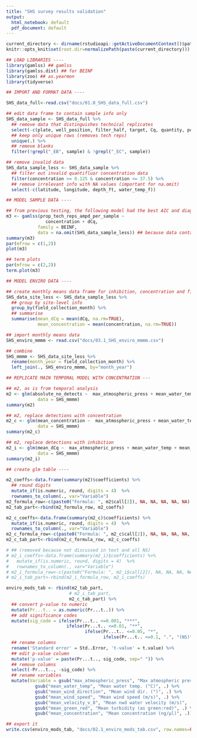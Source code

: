 ```yaml
---
title: "SHS survey results validation"
output:
  html_notebook: default
  pdf_document: default
---
```


```r
current_directory <- dirname(rstudioapi::getActiveDocumentContext()$path)
knitr::opts_knit$set(root.dir=normalizePath(paste(current_directory)))
```

```r
## LOAD LIBRARIES ----
library(gamlss) ## gamlss
library(gamlss.dist) ## for BEINF
library(zoo) ## as.yearmon
library(tidyverse)
```

```r
## IMPORT AND FORMAT DATA ----

SHS_data_full<-read.csv("docs/01.0_SHS_data_full.csv")

## edit data frame to contain sample info only
SHS_data_sample <- SHS_data_full %>%
  ## remove data that distinguishes technical replicates 
  select(-c(plate, well_position, filter_half, target, Cq, quantity, positive_tech)) %>%
  ## keep only unique rows (removes tech reps)
  unique(.) %>%
  ## remove blanks
  filter(!grepl("_EB", sample) & !grepl("_EC", sample))

## remove invalid data
SHS_data_sample_less <- SHS_data_sample %>%
  ## filter out invalid quantifluor concentration data
  filter(concentration >= 0.125 & concentration <= 37.5) %>%
  ## remove irrelevant info with NA values (important for na.omit) 
  select(-c(latitude, longitude, depth_ft, water_temp_f))
```

```r
## MODEL SAMPLE DATA ----

## from previous testing, the following model had the best AIC and diagnostics
m3 <- gamlss(prop_tech_reps_ampd_per_sample ~ 
               concentration + dCq,
            family = BEINF, 
            data = na.omit(SHS_data_sample_less)) ## because data contains NAs for dCqs
summary(m3)
par(mfrow = c(1,2))
plot(m3)

## term plots
par(mfrow = c(2,2))
term.plot(m3)
```

```r
## MODEL ENVIRO DATA ----

## create monthly means data frame for inhibition, concentration and filtration time
SHS_data_site_less <- SHS_data_sample_less %>%
  ## group by site-level info
  group_by(field_collection_month) %>%
  ## summarise
  summarise(mean_dCq = mean(dCq, na.rm=TRUE), 
            mean_concentration = mean(concentration, na.rm=TRUE))

## import monthly means data
SHS_enviro_mmmm <- read.csv("docs/03.1_SHS_enviro_mmmm.csv")

## combine
SHS_mmmm <- SHS_data_site_less %>%
  rename(month_year = field_collection_month) %>%
  left_join(., SHS_enviro_mmmm, by="month_year")

## REPLICATE MAIN TEMPORAL MODEL WITH CONCENTRATION ---

## m2, as is from temporal analysis
m2 <- glm(absolute_no_detects ~  max_atmospheric_press + mean_water_temp + mean_wind_direction + mean_wind_speed + mean_velocity_v_8 + mean_green_red, 
            data = SHS_mmmm)
summary(m2)

## m2, replace detections with concentration
m2_c <- glm(mean_concentration ~  max_atmospheric_press + mean_water_temp + mean_wind_direction + mean_wind_speed + mean_velocity_v_8 + mean_green_red, 
            data = SHS_mmmm)
summary(m2_c)

## m2, replace detections with inhibition
m2_i <- glm(mean_dCq ~  max_atmospheric_press + mean_water_temp + mean_wind_direction + mean_wind_speed + mean_velocity_v_8 + mean_green_red, 
            data = SHS_mmmm)
summary(m2_i)
```
```r

## create glm table ----

m2_coeffs<-data.frame(summary(m2)$coefficients) %>%
  ## round digits
  mutate_if(is.numeric, round, digits = 4)  %>%
  rownames_to_column(., var="Variable")
m2_formula_row<-c(paste0("Formula: ", m2$call[2]), NA, NA, NA, NA, NA)
m2_tab_part<-rbind(m2_formula_row, m2_coeffs)

m2_c_coeffs<-data.frame(summary(m2_c)$coefficients) %>%
  mutate_if(is.numeric, round, digits = 4)  %>%
  rownames_to_column(., var="Variable")
m2_c_formula_row<-c(paste0("Formula: ", m2_c$call[2]), NA, NA, NA, NA, NA)
m2_c_tab_part<-rbind(m2_c_formula_row, m2_c_coeffs)

# ## (removed because not discussed in text and all NS)
# m2_i_coeffs<-data.frame(summary(m2_i)$coefficients) %>%
#   mutate_if(is.numeric, round, digits = 4)  %>%
#   rownames_to_column(., var="Variable")
# m2_i_formula_row<-c(paste0("Formula: ", m2_i$call[2]), NA, NA, NA, NA, NA)
# m2_i_tab_part<-rbind(m2_i_formula_row, m2_i_coeffs)

enviro_mods_tab <- rbind(m2_tab_part, 
                        # m2_i_tab_part,
                        m2_c_tab_part) %>%
  ## convert p-value to numeric
  mutate(Pr...t.. = as.numeric(Pr...t..)) %>%
  ## add significance codes
  mutate(sig_code = ifelse(Pr...t.. <=0.001, "***",
                       ifelse(Pr...t.. <=0.01, "**",
                              ifelse(Pr...t.. <=0.05, "*",
                                     ifelse(Pr...t.. <=0.1, ".", "(NS)"))))) %>%
  ## rename columns
  rename('Standard error' = Std..Error, 't-value' = t.value) %>%
  ## edit p-value column
  mutate('p-value' = paste(Pr...t.., sig_code, sep=" ")) %>%
  ## remove columns
  select(-Pr...t.., -sig_code) %>%
  ## rename variables
  mutate(Variable = gsub("max_atmospheric_press", "Max atmospheric pressure (atm)", Variable) %>%
           gsub("mean_water_temp", "Mean water temp. (°C)", .) %>%
           gsub("mean_wind_direction", "Mean wind dir. (°)", .) %>%
           gsub("mean_wind_speed", "Mean wind speed (m/s)", .) %>%
           gsub("mean_velocity_v_8", "Mean nwd water velocity (m/s)", .) %>%
           gsub("mean_green_red", "Mean turbidity (as green:red)", .) %>%
           gsub("mean_concentration", "Mean concentration (ng/µl)", .))

## export it
write.csv(enviro_mods_tab, "docs/02.1_enviro_mods_tab.csv", row.names=FALSE)

```
